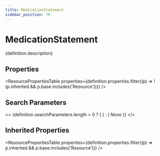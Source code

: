 ```yaml
---
title: MedicationStatement
sidebar_position: 79
---
```



# MedicationStatement

<p>{definition.description}</p>

## Properties

<ResourcePropertiesTable properties={definition.properties.filter((p) => !(p.inherited && p.base.includes('Resource')))} />

## Search Parameters

<>
  {definition.searchParameters.length > 0 ? (
    <SearchParamsTable searchParams={definition.searchParameters} />
  ) : (
    <em>None</em>
  )}
</>

## Inherited Properties

<ResourcePropertiesTable properties={definition.properties.filter((p) => p.inherited && p.base.includes('Resource'))} />


